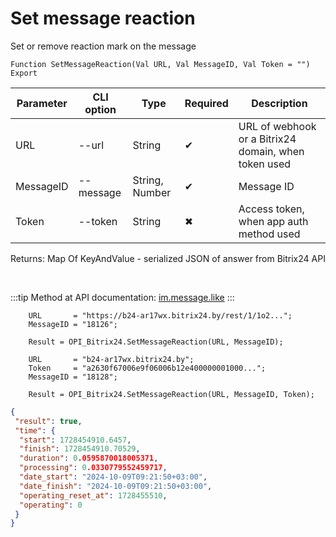 ﻿---
sidebar_position: 3
---


# Set message reaction
 Set or remove reaction mark on the message



`Function SetMessageReaction(Val URL, Val MessageID, Val Token = "") Export`

  | Parameter | CLI option | Type | Required | Description |
  |-|-|-|-|-|
  | URL | --url | String | &#x2714; | URL of webhook or a Bitrix24 domain, when token used |
  | MessageID | --message | String, Number | &#x2714; | Message ID |
  | Token | --token | String | &#x2716; | Access token, when app auth method used |

  
  Returns:  Map Of KeyAndValue - serialized JSON of answer from Bitrix24 API

<br/>

:::tip
Method at API documentation: [im.message.like](https://dev.1c-bitrix.ru/learning/course/?COURSE_ID=93&LESSON_ID=12121)
:::
<br/>


```bsl title="1C:Enterprise/OneScript code example"
    URL       = "https://b24-ar17wx.bitrix24.by/rest/1/1o2...";
    MessageID = "18126";

    Result = OPI_Bitrix24.SetMessageReaction(URL, MessageID);

    URL       = "b24-ar17wx.bitrix24.by";
    Token     = "a2630f67006e9f06006b12e400000001000...";
    MessageID = "18128";

    Result = OPI_Bitrix24.SetMessageReaction(URL, MessageID, Token);
```
 



```json title="Result"
{
 "result": true,
 "time": {
  "start": 1728454910.6457,
  "finish": 1728454910.70529,
  "duration": 0.0595870018005371,
  "processing": 0.0330779552459717,
  "date_start": "2024-10-09T09:21:50+03:00",
  "date_finish": "2024-10-09T09:21:50+03:00",
  "operating_reset_at": 1728455510,
  "operating": 0
 }
}
```
